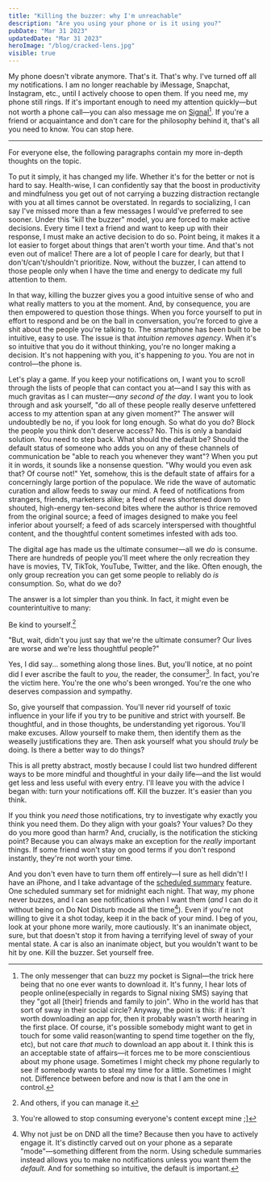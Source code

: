 ```yaml
---
title: "Killing the buzzer: why I'm unreachable"
description: "Are you using your phone or is it using you?"
pubDate: "Mar 31 2023"
updatedDate: "Mar 31 2023"
heroImage: "/blog/cracked-lens.jpg"
visible: true
---
```


My phone doesn't vibrate anymore. That's it. That's why. I've turned off all my notifications. I am no longer reachable by iMessage, Snapchat, Instagram, etc., until I actively choose to open them. If you need me, my phone still rings. If it's important enough to need my attention quickly—but not worth a phone call—you can also message me on [Signal](https://signal.org/)[^1]. If you're a friend or acquaintance and don't care for the philosophy behind it, that's all you need to know. You can stop here. 

---

For everyone else, the following paragraphs contain my more in-depth thoughts on the topic.

To put it simply, it has changed my life. Whether it's for the better or not is hard to say. Health-wise, I can confidently say that the boost in productivity and mindfulness you get out of not carrying a buzzing distraction rectangle with you at all times cannot be overstated. In regards to socializing, I can say I've missed more than a few messages I would've preferred to see sooner. Under this "kill the buzzer" model, you are forced to make active decisions. Every time I text a friend and want to keep up with their response, I must make an active decision to do so. Point being, it makes it a lot easier to forget about things that aren't worth your time. And that's not even out of malice! There are a lot of people I care for dearly, but that I don't/can't/shouldn't prioritize. Now, without the buzzer, I can attend to those people only when I have the time and energy to dedicate my full attention to them. 

In that way, killing the buzzer gives you a good intuitive sense of who and what really matters to you at the moment. And, by consequence, you are then empowered to question those things. When you force yourself to put in effort to respond and be on the ball in conversation, you're forced to give a shit about the people you're talking to. The smartphone has been built to be intuitive, easy to use. The issue is that *intuition removes agency*. When it's so intuitive that you do it without thinking, you're no longer making a decision. It's not happening with you, it's happening *to* you. You are not in control—the phone is.

Let's play a game. If you keep your notifications on, I want you to scroll through the lists of people that can contact you at—and I say this with as much gravitas as I can muster—*any second of the day*. I want you to look through and ask yourself, "do all of these people really deserve unfettered access to my attention span at any given moment?" The answer will undoubtedly be no, if you look for long enough. So what do you do? Block the people you think don't deserve access? No. This is only a bandaid solution. You need to step back. What should the default be? Should the default status of someone who adds you on any of these channels of communication be "able to reach you whenever they want"? When you put it in words, it sounds like a nonsense question. "Why would you even ask that? Of course not!" Yet, somehow, this is the default state of affairs for a concerningly large portion of the populace. We ride the wave of automatic curation and allow feeds to sway our mind. A feed of notifications from strangers, friends, marketers alike; a feed of news shortened down to shouted, high-energy ten-second bites where the author is thrice removed from the original source; a feed of images designed to make you feel inferior about yourself; a feed of ads scarcely interspersed with thoughtful content, and the thoughtful content sometimes infested with ads too. 

The digital age has made us the ultimate consumer—all we *do* is consume. There are hundreds of people you'll meet where the only recreation they have is movies, TV, TikTok, YouTube, Twitter, and the like. Often enough, the only group recreation you can get some people to reliably do *is* consumption. So, what do we do?

The answer is a lot simpler than you think. In fact, it might even be counterintuitive to many:

Be kind to yourself.[^2]

"But, wait, didn't you just say that we're the ultimate consumer? Our lives are worse and we're less thoughtful people?"

Yes, I did say... something along those lines. But, you'll notice, at no point did I ever ascribe the fault to *you*, the reader, the consumer[^3]. In fact, you're the victim here. You're the one who's been wronged. You're the one who deserves compassion and sympathy.

So, give yourself that compassion. You'll never rid yourself of toxic influence in your life if you try to be punitive and strict with yourself. Be thoughtful, and in those thoughts, be understanding yet rigorous. You'll make excuses. Allow yourself to make them, then identify them as the weaselly justifications they are. Then ask yourself what you should *truly* be doing. Is there a better way to do things?

This is all pretty abstract, mostly because I could list two hundred different ways to be more mindful and thoughtful in your daily life—and the list would get less and less useful with every entry. I'll leave you with the advice I began with: turn your notifications off. Kill the buzzer. It's easier than you think.

If you think you *need* those notifications, try to investigate why exactly you think you need them. Do they align with your goals? Your values? Do they do you more good than harm? And, crucially, is the notification the sticking point? Because you can always make an exception for the *really* important things. If some friend won't stay on good terms if you don't respond instantly, they're not worth your time.

And you don't even have to turn them off entirely—I sure as hell didn't! I have an iPhone, and I take advantage of the [scheduled summary](https://support.apple.com/en-us/HT201925) feature. One scheduled summary set for midnight each night. That way, my phone never buzzes, and I can see notifications when I want them (*and* I can do it without being on Do Not Disturb mode all the time[^4]). Even if you're not willing to give it a shot today, keep it in the back of your mind. I beg of you, look at your phone more warily, more cautiously. It's an inanimate object, sure, but that doesn't stop it from having a terrifying level of sway of your mental state. A car is also an inanimate object, but you wouldn't want to be hit by one. Kill the buzzer. Set yourself free.

[^1]: The only messenger that can buzz my pocket is Signal—the trick here being that no one ever wants to download it. It's funny, I hear lots of people online(especially in regards to Signal nixing SMS) saying that they "got all [their] friends and family to join". Who in the world has that sort of sway in their social circle? Anyway, the point is this: if it isn't worth downloading an app for, then it probably wasn't worth hearing in the first place. Of course, it's possible somebody might want to get in touch for some valid reason(wanting to spend time together on the fly, etc), but not care *that much* to download an app about it. I think this is an acceptable state of affairs—it forces me to be more conscientious about my phone usage. Sometimes I might check my phone regularly to see if somebody wants to steal my time for a little. Sometimes I might not. Difference between before and now is that I am the one in control.
[^2]: And others, if you can manage it.
[^3]: You're allowed to stop consuming everyone's content except mine ;]
[^4]: Why not just be on DND all the time? Because then you have to actively engage it. It's distinctly carved out on your phone as a separate "mode"—something different from the norm. Using schedule summaries instead allows you to make no notifications unless you want them the *default*. And for something so intuitive, the default is important.
